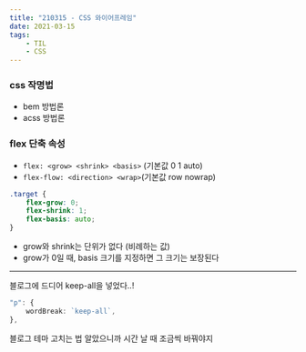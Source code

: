 ```yaml
---
title: "210315 - CSS 와이어프레임"
date: 2021-03-15
tags:
    - TIL
    - CSS
---
```


### css 작명법
- bem 방법론
- acss 방법론


### flex 단축 속성
- `flex: <grow> <shrink> <basis>` (기본값 0 1 auto)
- `flex-flow: <direction> <wrap>`(기본값 row nowrap)

```css
.target {
    flex-grow: 0; 
    flex-shrink: 1;
    flex-basis: auto; 
}
```
- grow와 shrink는 단위가 없다 (비례하는 값)
- grow가 0일 때, basis 크기를 지정하면 그 크기는 보장된다


---
블로그에 드디어 keep-all을 넣었다..!

```ts
"p": {
    wordBreak: `keep-all`,
},
```
블로그 테마 고치는 법 알았으니까 시간 날 때 조금씩 바꿔야지